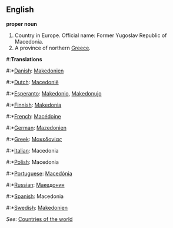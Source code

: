 ==English==

'''proper noun'''

# Country in Europe. Official name: Former Yugoslav Republic of Macedonia.
# A province of northern [[Greece]].

#:'''Translations'''
#:*[[Danish]]: [[Makedonien]]
#:*[[Dutch]]: [[Macedonië]]
#:*[[Esperanto]]: [[Makedonio]], [[Makedonujo]]
#:*[[Finnish]]: [[Makedonia]]
#:*[[French]]: [[Macédoine]]
#:*[[German]]: [[Mazedonien]]
#:*[[Greek]]: [[Μακεδονίας]]
#:*[[Italian]]: Macedonia
#:*[[Polish]]: Macedonia
#:*[[Portuguese]]: [[Macedónia]]
#:*[[Russian]]: [[Македония]]
#:*[[Spanish]]: Macedonia
#:*[[Swedish]]: [[Makedonien]]

''See'': [[Countries of the world]]